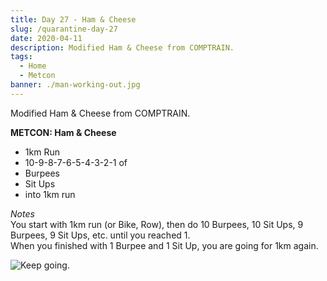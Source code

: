 ```yaml
---
title: Day 27 - Ham & Cheese
slug: /quarantine-day-27
date: 2020-04-11
description: Modified Ham & Cheese from COMPTRAIN.
tags:
  - Home
  - Metcon
banner: ./man-working-out.jpg
---
```


Modified Ham & Cheese from COMPTRAIN.

**METCON: Ham & Cheese**<br/>
* 1km Run
* 10-9-8-7-6-5-4-3-2-1 of
* Burpees
* Sit Ups
* into 1km run

*Notes*<br/>
You start with 1km run (or Bike, Row), then do 10 Burpees, 10 Sit Ups, 9 Burpees, 9 Sit Ups, etc. until you reached 1.<br/>
When you finished with 1 Burpee and 1 Sit Up, you are going for 1km again.

![Keep going.](./man-working-out.jpg)
